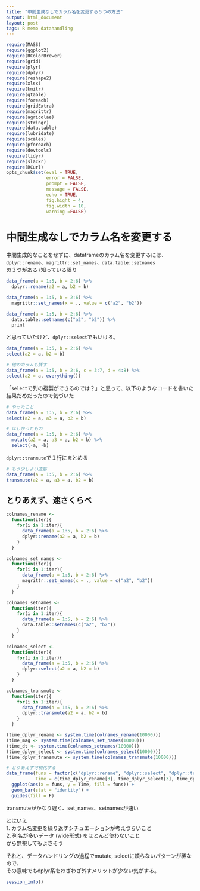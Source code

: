 ```yaml
---
title: "中間生成なしでカラム名を変更する５つの方法"
output: html_document
layout: post
tags: R memo datahandling
---
```


```r
require(MASS)
require(ggplot2)
require(RColorBrewer) 
require(grid)
require(plyr)
require(dplyr)
require(reshape2)
require(xlsx)
require(knitr)
require(gtable)
require(foreach)
require(gridExtra)
require(magrittr)
require(agricolae)
require(stringr)
require(data.table)
require(lubridate)
require(scales)
require(pforeach)
require(devtools)
require(tidyr)
require(slackr)
require(RCurl)
opts_chunk$set(eval = TRUE,
               error = FALSE,
               prompt = FALSE,
               message = FALSE,
               echo = TRUE,
               fig.hight = 4,
               fig.width = 10,
               warning =FALSE)
```

# 中間生成なしでカラム名を変更する

中間生成的なことをせずに、dataframeのカラム名を変更するには、  
`dplyr::rename`、`magrittr::set_names`、`data.table::setnames`  
の３つがある (知っている限り    

```r
data_frame(a = 1:5, b = 2:6) %>%
  dplyr::rename(a2 = a, b2 = b)

data_frame(a = 1:5, b = 2:6) %>%
  magrittr::set_names(x = ., value = c("a2", "b2"))

data_frame(a = 1:5, b = 2:6) %>%
  data.table::setnames(c("a2", "b2")) %>%
  print
```

と思っていたけど、`dplyr::select`でもいける。
```r
data_frame(a = 1:5, b = 2:6) %>%
select(a2 = a, b2 = b)

# 他のカラムも残す
data_frame(a = 1:5, b = 2:6, c = 3:7, d = 4:8) %>%
select(a2 = a, everything())
```


「`select`で列の複製ができるのでは？」と思って、以下のようなコードを書いた結果だめだったので気づいた  
```r
# やったこと
data_frame(a = 1:5, b = 2:6) %>%
select(a2 = a, a3 = a, b2 = b)

# ほしかったもの
data_frame(a = 1:5, b = 2:6) %>%
  mutate(a2 = a, a3 = a, b2 = b) %>%
  select(-a, -b)
```

`dplyr::tranmute`で１行にまとめる  
```r
# もう少しよい道筋
data_frame(a = 1:5, b = 2:6) %>%
transmute(a2 = a, a3 = a, b2 = b)
```


## とりあえず、速さくらべ
```r
colnames_rename <- 
  function(iter){
    for(i in 1:iter){
      data_frame(a = 1:5, b = 2:6) %>%
      dplyr::rename(a2 = a, b2 = b)
    }
  }

colnames_set_names <- 
  function(iter){
    for(i in 1:iter){
      data_frame(a = 1:5, b = 2:6) %>%
      magrittr::set_names(x = ., value = c("a2", "b2"))
    }
  }

colnames_setnames <- 
  function(iter){
    for(i in 1:iter){
      data_frame(a = 1:5, b = 2:6) %>%
      data.table::setnames(c("a2", "b2"))
    }
  }

colnames_select <- 
  function(iter){
    for(i in 1:iter){
      data_frame(a = 1:5, b = 2:6) %>%
      dplyr::select(a2 = a, b2 = b)
    }
  }

colnames_transmute <- 
  function(iter){
    for(i in 1:iter){
      data_frame(a = 1:5, b = 2:6) %>%
      dplyr::transmute(a2 = a, b2 = b)
    }
  }

(time_dplyr_rename <- system.time(colnames_rename(10000)))
(time_mag <- system.time(colnames_set_names(10000)))
(time_dt <- system.time(colnames_setnames(10000)))
(time_dplyr_select <- system.time(colnames_select(10000)))
(time_dplyr_transmute <- system.time(colnames_transmute(10000)))

# とりあえず可視化する
data_frame(funs = factor(c("dplyr::rename", "dplyr::select", "dplyr::transmute", "magrittr::set_names", "data.table::setnames")),
           Time = c(time_dplyr_rename[3], time_dplyr_select[3], time_dplyr_transmute[3], time_mag[3], time_dt[3])) %>%
  ggplot(aes(x = funs, y = Time, fill = funs)) +
  geom_bar(stat = "identity") +
  guides(fill = F)
```


transmuteがかなり遅く、set_names、setnamesが速い  

とはいえ  
1. カラム名変更を繰り返すシチュエーションが考えづらいこと  
2. 列名が多いデータ (wide形式) をほとんど使わないこと  
から無視してもよさそう  

それと、データハンドリングの過程でmutate, selectに頼らないパターンが稀なので、  
その意味でもdplyr系をわざわざ外すメリットが少ない気がする。  

```r
session_info()
```